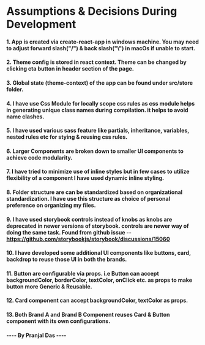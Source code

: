 # Assumptions & Decisions During Development

#### 1. App is created via create-react-app in windows machine. You may need to adjust forward slash("/") & back slash("\\") in macOs if unable to start.

#### 2. Theme config is stored in react context. Theme can be changed by clicking cta button in header section of the page.

#### 3. Global state (theme-context) of the app can be found under src/store folder.

#### 4. I have use Css Module for locally scope css rules as css module helps in generating unique class names during compilation. it helps to avoid name clashes.

#### 5. I have used various sass feature like partials, inheritance, variables, nested rules etc for stying & reusing css rules.

#### 6. Larger Components are broken down to smaller UI components to achieve code modularity.

#### 7. I have tried to minimize use of inline styles but in few cases to utilize flexibility of a component I have used dynamic inline styling.

#### 8. Folder structure are can be standardized based on organizational standardization. I have use this structure as choice of personal preference on organizing my files.

#### 9. I have used storybook controls instead of knobs as knobs are deprecated in newer versions of storybook. controls are newer way of doing the same task. Found from github issue -- https://github.com/storybookjs/storybook/discussions/15060

#### 10. I have developed some additional UI components like buttons, card, backdrop to reuse those UI in both the brands.

#### 11. Button are configurable via props. i.e Button can accept backgroundColor, borderColor, textColor, onClick etc. as props to make button more Generic & Reusable.

#### 12. Card component can accept backgroundColor, textColor as props.

#### 13. Both Brand A and Brand B Component reuses Card & Button component with its own configurations.

#### ---- By Pranjal Das ----

